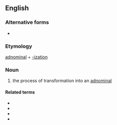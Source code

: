 ==English==

===Alternative forms===
* {{l|en|adnominalisation}}

===Etymology===
[[adnominal]] + [[-ization]]

===Noun===
{{en-noun|-}} <!-- plurals seem to be restricted to the works of S.E. Martin -->

# {{label|en|linguistics}} the process of transformation into an [[adnominal]]

====Related terms====
* {{l|en|adnominalize}}
* {{l|en|nominalization}}
* {{l|en|pronominalization}}
* {{l|en|adverbialization}}